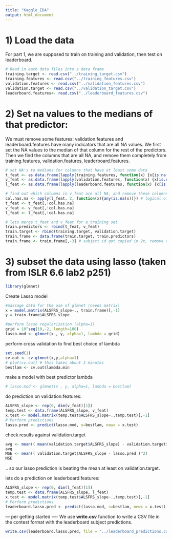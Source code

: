 ```yaml
---
title: "Kaggle_EDA"
output: html_document
---
```




# 1) Load the data
For part 1, we are supposed to train on training and validation, then test on leaderboard.

```r


# Read in each data files into a data frame
training.target <- read.csv("../training_target.csv")
training.features <- read.csv("../training_features.csv")
validation.features <- read.csv("../validation_features.csv")
validation.target <- read.csv("../validation_target.csv")
leaderboard.features<- read.csv("../leaderboard_features.csv")
```



# 2) Set na values to the medians of that predictor:
We must remove some features: validation.features and leaderboard.features have many indicators that are all NA values.  We first set the NA values to the median of that column for the rest of the predictors.  Then we find the columns that are all NA, and remove them completely from training.features, validation.features, leaderboard.features.  

```r
# set NA's to medians for columns that have at least some data
t_feat <- as.data.frame(lapply(training.features, function(x) {x[is.na(x)] <- median(x, na.rm=TRUE); x}))
v_feat <- as.data.frame(lapply(validation.features, function(x) {x[is.na(x)] <- median(x, na.rm=TRUE); x}))
l_feat <- as.data.frame(lapply(leaderboard.features, function(x) {x[is.na(x)] <- median(x, na.rm=TRUE); x}))

# find out which columns in v_feat are all NA, and remove these columns from t_feat, v_feat, l_feat
col.has.na <- apply(l_feat, 2, function(x){any(is.na(x))}) # logical of which columns are NA
t_feat <- t_feat[,!col.has.na]
v_feat <- v_feat[,!col.has.na]
l_feat <- l_feat[,!col.has.na]

# lets merge t_feat and v_feat for a training set
train.predictors <- rbind(t_feat, v_feat)
train.target <- rbind(training.target, validation.target)
train.frame <- data.frame(train.target, train.predictors)
train.frame <- train.frame[,-3] # subject id got copied in 2x, remove one of them

```


# 3) subset the data using lasso (taken from ISLR 6.6 lab2 p251)

```r
library(glmnet)
```

Create Lasso model

```r

#massage data for the use of glmnet (needs matrix)
x = model.matrix(ALSFRS_slope~., train.frame)[,-1]
y = train.frame$ALSFRS_slope

#perform lasso regularization (alpha=1)
grid = 10^seq(10,-2, length=100)
lasso.mod <- glmnet(x , y, alpha=1, lambda = grid)
```

perform cross validation to find best choice of lambda

```r
set.seed(1)
cv.out <- cv.glmnet(x,y,alpha=1)
# plot(cv.out) # this takes about 3 minutes
bestlam <- cv.out$lambda.min
```

make a model with best predictor lambda

```r
# lasso.mod <- glmnet(x , y, alpha=1, lambda = bestlam)
```

do prediction on validation.features:
```r
ALSFRS_slope <- rep(0, dim(v_feat)[1])
temp.test <- data.frame(ALSFRS_slope, v_feat)
x.test <- model.matrix(temp.test$ALSFRS_slope~.,temp.test)[,-1]
# Perform predictions
lasso.pred <- predict(lasso.mod, s=bestlam, newx = x.test)
```

check results against validation.target
```r
avg <- mean(( mean(validation.target$ALSFRS_slope) - validation.target$ALSFRS_slope)^2)
avg
MSE <- mean(( validation.target$ALSFRS_slope - lasso.pred )^2)
MSE
```
.. so our lasso prediction is beating the mean at least on validation.target.  

lets do a prediction on leaderboard.features:
```r
ALSFRS_slope <- rep(0, dim(l_feat)[1])
temp.test <- data.frame(ALSFRS_slope, l_feat)
x.test <- model.matrix(temp.test$ALSFRS_slope~.,temp.test)[,-1]
# Perform predictions
leaderboard.lasso.pred <- predict(lasso.mod, s=bestlam, newx = x.test)
```


--- per getting started ----
We use **write.csv** function to write a CSV file in the contest format with the leaderboard subject predictions. 

```r
write.csv(leaderboard.lasso.pred, file = "../leaderboard_predictions.csv",row.names=FALSE)
```

